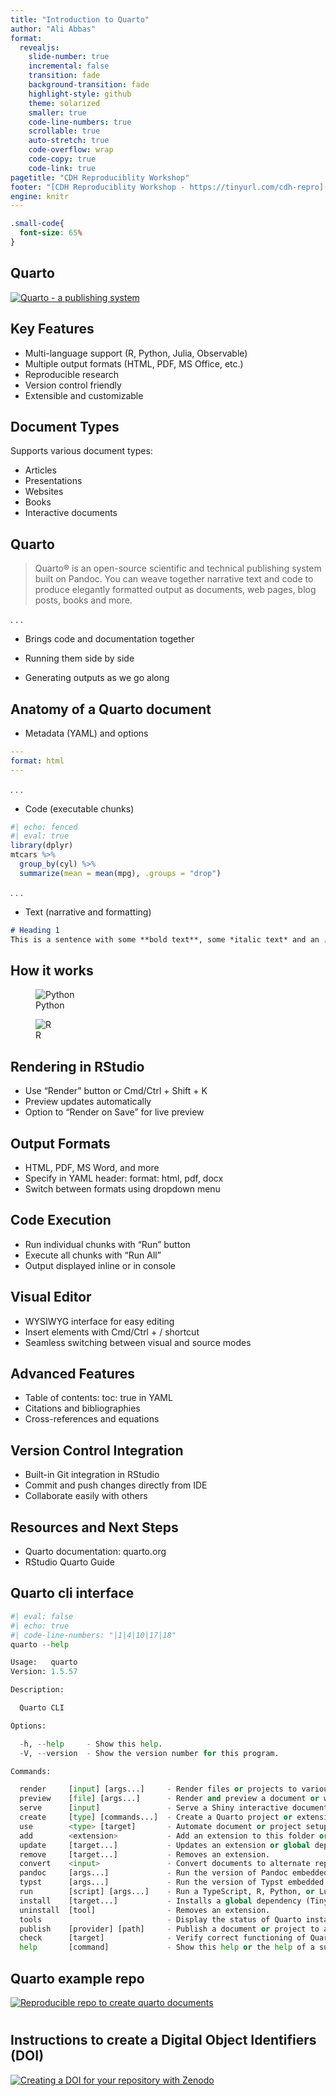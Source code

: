 ```yaml
---
title: "Introduction to Quarto"
author: "Ali Abbas"
format:
  revealjs:
    slide-number: true
    incremental: false
    transition: fade
    background-transition: fade
    highlight-style: github
    theme: solarized
    smaller: true
    code-line-numbers: true
    scrollable: true
    auto-stretch: true
    code-overflow: wrap
    code-copy: true
    code-link: true
pagetitle: "CDH Reproduciblity Workshop"
footer: "[CDH Reproduciblity Workshop - https://tinyurl.com/cdh-repro](https://usr110.github.io/quarto-course-website-cdh-reproducible-research-workshop/)"
engine: knitr
---
```


```css
.small-code{
  font-size: 65%  
}
```

## Quarto

[![Quarto - a publishing system](images/clipboard-1264820803.png)](https://quarto.org/)

## Key Features

-   Multi-language support (R, Python, Julia, Observable)
-   Multiple output formats (HTML, PDF, MS Office, etc.)
-   Reproducible research
-   Version control friendly
-   Extensible and customizable

## Document Types

Supports various document types:

-   Articles
-   Presentations
-   Websites
-   Books
-   Interactive documents

## Quarto

> Quarto® is an open-source scientific and technical publishing system built on Pandoc. You can weave together narrative text and code to produce elegantly formatted output as documents, web pages, blog posts, books and more.

. . .

-   Brings code and documentation together

-   Running them side by side

-   Generating outputs as we go along

## Anatomy of a Quarto document

-   Metadata (YAML) and options

``` yaml
---
format: html
---
```

. . .

-   Code (executable chunks)

```r
#| echo: fenced
#| eval: true
library(dplyr)
mtcars %>% 
  group_by(cyl) %>%
  summarize(mean = mean(mpg), .groups = "drop")
```

. . .

-   Text (narrative and formatting)

``` markdown
# Heading 1
This is a sentence with some **bold text**, some *italic text* and an [image](image.png).
```

## How it works

![Python](https://quarto.org/docs/get-started/hello/images/qmd-how-it-works.png)

![R](https://quarto.org/docs/get-started/hello/images/rstudio-qmd-how-it-works.png)

## Rendering in RStudio

-   Use "Render" button or Cmd/Ctrl + Shift + K
-   Preview updates automatically
-   Option to "Render on Save" for live preview

## Output Formats

-   HTML, PDF, MS Word, and more
-   Specify in YAML header: format: html, pdf, docx
-   Switch between formats using dropdown menu

## Code Execution

-   Run individual chunks with "Run" button
-   Execute all chunks with "Run All"
-   Output displayed inline or in console

## Visual Editor

-   WYSIWYG interface for easy editing
-   Insert elements with Cmd/Ctrl + / shortcut
-   Seamless switching between visual and source modes

## Advanced Features

-   Table of contents: toc: true in YAML
-   Citations and bibliographies
-   Cross-references and equations

## Version Control Integration

-   Built-in Git integration in RStudio
-   Commit and push changes directly from IDE
-   Collaborate easily with others

## Resources and Next Steps

-   Quarto documentation: quarto.org
-   RStudio Quarto Guide

## Quarto cli interface

```python
#| eval: false
#| echo: true
#| code-line-numbers: "|1|4|10|17|18"
quarto --help

Usage:   quarto
Version: 1.5.57

Description:

  Quarto CLI

Options:

  -h, --help     - Show this help.
  -V, --version  - Show the version number for this program.

Commands:

  render     [input] [args...]     - Render files or projects to various document types.
  preview    [file] [args...]      - Render and preview a document or website project.
  serve      [input]               - Serve a Shiny interactive document.
  create     [type] [commands...]  - Create a Quarto project or extension
  use        <type> [target]       - Automate document or project setup tasks.
  add        <extension>           - Add an extension to this folder or project
  update     [target...]           - Updates an extension or global dependency.
  remove     [target...]           - Removes an extension.
  convert    <input>               - Convert documents to alternate representations.
  pandoc     [args...]             - Run the version of Pandoc embedded within Quarto.
  typst      [args...]             - Run the version of Typst embedded within Quarto.
  run        [script] [args...]    - Run a TypeScript, R, Python, or Lua script.
  install    [target...]           - Installs a global dependency (TinyTex or Chromium).
  uninstall  [tool]                - Removes an extension.
  tools                            - Display the status of Quarto installed dependencies
  publish    [provider] [path]     - Publish a document or project to a provider.
  check      [target]              - Verify correct functioning of Quarto installation.
  help       [command]             - Show this help or the help of a sub-command.
```

## Quarto example repo

[![Reproducible repo to create quarto documents](images/clipboard-3861963390.png){fig-align="center"}](https://github.com/usr110/CDH_repro_quarto_example)

#  {#zenodo background-image="https://blog.zenodo.org/static/img/logos/zenodo-gradient-1000.png" background-size="cover" background-color="white"}

## Instructions to create a Digital Object Identifiers (DOI)

[![Creating a DOI for your repository with Zenodo](images/zenodo.png)](https://docs.github.com/en/repositories/archiving-a-github-repository/referencing-and-citing-content)
